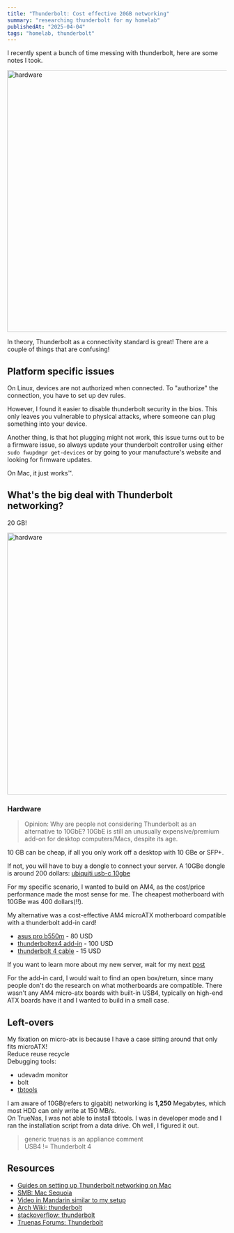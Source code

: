 ```yaml
---
title: "Thunderbolt: Cost effective 20GB networking"
summary: "researching thunderbolt for my homelab"
publishedAt: "2025-04-04"
tags: "homelab, thunderbolt"
---
```


I recently spent a bunch of time messing with thunderbolt, here are some notes I took.

<Image
	src="/assets/thunderbolt/thunderbolt_market.png"
	alt="hardware"
	width="1000"
	height="600"
/>

In theory, Thunderbolt as a connectivity standard is great!
There are a couple of things that are confusing!

## Platform specific issues

On Linux, devices are not authorized when connected.
To "authorize" the connection, you have to set up dev rules.

However, I found it easier to disable thunderbolt security in the bios.
This only leaves you vulnerable to physical attacks, where someone can plug something into your device.

Another thing, is that hot plugging might not work, this issue turns out to be a firmware issue, so always update your thunderbolt controller using either
`sudo fwupdmgr get-devices` or by going to your manufacture's website and looking for firmware updates.

On Mac, it just works™️.

## What's the big deal with Thunderbolt networking?

20 GB!

<Image
	src="/assets/thunderbolt/20gbe.png"
	alt="hardware"
	width="1000"
	height="600"
/>

### Hardware

> Opinion: Why are people not considering Thunderbolt as an alternative to 10GbE?
> 10GbE is still an unusually expensive/premium add-on for desktop computers/Macs, despite its age.

10 GB can be cheap, if all you only work off a desktop with 10 GBe or SFP+.

If not, you will have to buy a dongle to connect your server.
A 10GBe dongle is around 200 dollars: [ubiquiti usb-c 10gbe](https://store.ui.com/us/en/category/accessories-installations/products/uacc-adapter-rj45-usbc-10ge)

For my specific scenario, I wanted to build on AM4, as the cost/price performance made the most sense for me.
The cheapest motherboard with 10GBe was 400 dollars(!!).

My alternative was a cost-effective AM4 microATX motherboard compatible with a thunderbolt add-in card!

- [asus pro b550m](https://shop.asus.com/us/90mb15q0-m0aayc-pro-b550m-c-csm.html) - 80 USD
- [thunderboltex4 add-in](https://www.amazon.com/gp/product/B08ZS3D6JY?smid=A2L77EE7U53NWQ&psc=1) - 100 USD
- [thunderbolt 4 cable](https://notedwin.com) - 15 USD

If you want to learn more about my new server, wait for my next [post](https://notedwin.com/blog/truenas-aio)

For the add-in card, I would wait to find an open box/return, since many people don't do the research on what motherboards are compatible.
There wasn't any AM4 micro-atx boards with built-in USB4, typically on high-end ATX boards have it and I wanted to build in a small case.

## Left-overs

My fixation on micro-atx is because I have a case sitting around that only fits microATX! <br/>
Reduce reuse recycle<br/>
Debugging tools:

- udevadm monitor
- bolt
- [tbtools](https://github.com/intel/tbtools)

I am aware of 10GB(refers to gigabit) networking is **1,250** Megabytes, which most HDD can only write at 150 MB/s.<br/>
On TrueNas, I was not able to install tbtools. I was in developer mode and I ran the installation script from a data drive. Oh well, I figured it out.

> generic truenas is an appliance comment<br/>
> USB4 != Thunderbolt 4

## Resources

- [Guides on setting up Thunderbolt networking on Mac](https://www.jiribrejcha.net/tag/nbaset/)
- [SMB: Mac Sequoia](https://discussions.apple.com/thread/255832728?sortBy=oldest_first&page=2)
- [Video in Mandarin similar to my setup](https://www.youtube.com/watch?v=WZD2QaeB53M)
- [Arch Wiki: thunderbolt](https://wiki.archlinux.org/title/Thunderbolt)
- [stackoverflow: thunderbolt](https://askubuntu.com/questions/1521367/i-think-my-problem-is-thunderbolt)
- [Truenas Forums: Thunderbolt](https://forums.truenas.com/t/thunderbolt-to-10gbe-adapter/9005/39)
